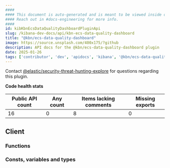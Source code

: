 ```yaml
---
####
#### This document is auto-generated and is meant to be viewed inside our experimental, new docs system.
#### Reach out in #docs-engineering for more info.
####
id: kibKbnEcsDataQualityDashboardPluginApi
slug: /kibana-dev-docs/api/kbn-ecs-data-quality-dashboard
title: "@kbn/ecs-data-quality-dashboard"
image: https://source.unsplash.com/400x175/?github
description: API docs for the @kbn/ecs-data-quality-dashboard plugin
date: 2025-01-26
tags: ['contributor', 'dev', 'apidocs', 'kibana', '@kbn/ecs-data-quality-dashboard']
---
```




Contact [@elastic/security-threat-hunting-explore](https://github.com/orgs/elastic/teams/security-threat-hunting-explore) for questions regarding this plugin.

**Code health stats**

| Public API count  | Any count | Items lacking comments | Missing exports |
|-------------------|-----------|------------------------|-----------------|
| 16 | 0 | 8 | 0 |

## Client

### Functions
<DocDefinitionList data={kbnEcsDataQualityDashboardObj.client.functions}/>

### Consts, variables and types
<DocDefinitionList data={kbnEcsDataQualityDashboardObj.client.misc}/>

